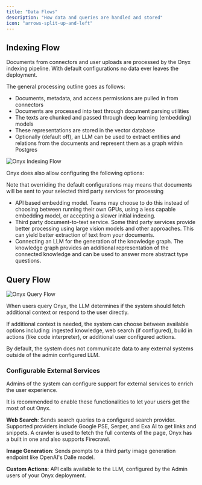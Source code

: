 ```yaml
---
title: "Data Flows"
description: "How data and queries are handled and stored"
icon: "arrows-split-up-and-left"
---
```


## Indexing Flow

Documents from connectors and user uploads are processed by the Onyx indexing pipeline.
With default configurations no data ever leaves the deployment.

The general processing outline goes as follows:
- Documents, metadata, and access permissions are pulled in from connectors
- Documents are processed into text through document parsing utilities
- The texts are chunked and passed through deep learning (embedding) models
- These representations are stored in the vector database
- Optionally (default off), an LLM can be used to extract entities and relations from the documents
  and represent them as a graph within Postgres

![Onyx Indexing Flow](/assets/security/OnyxIndexingFlow.png)

Onyx does also allow configuring the following options:

<Info>
  Note that overriding the default configurations may means that documents will be sent to your selected third party
  services for processing
</Info>

- API based embedding model. Teams may choose to do this instead of choosing between running their
  own GPUs, using a less capable embedding model, or accepting a slower initial indexing.
- Third party document-to-text service. Some third party services provide better processing using
  large vision models and other approaches. This can yield better extraction of text from your documents.
- Connecting an LLM for the generation of the knowledge graph. The knowledge graph provides an
  additional representation of the connected knowledge and can be used to answer more abstract type questions.

## Query Flow

![Onyx Query Flow](/assets/security/OnyxQueryFlow.png)

When users query Onyx, the LLM determines if the system should fetch additional context or respond to the user directly.

If additional context is needed, the system can choose between available options including: ingested knowledge,
web search (if configured), build in actions (like code interpreter), or additional user configured actions.

By default, the system does not communicate data to any external systems outside of the admin configured LLM.

### Configurable External Services

Admins of the system can configure support for external services to enrich the user experience.

<Tip>
  It is recommended to enable these functionalities to let your users get the most of out Onyx.
</Tip>

**Web Search**: Sends search queries to a configured search provider. Supported providers include Google PSE, Serper,
and Exa AI to get links and snippets. A crawler is used to fetch the full contents of the page,
Onyx has a built in one and also supports Firecrawl.

**Image Generation**: Sends prompts to a third party image generation endpoint like OpenAI's Dalle model.

**Custom Actions**: API calls available to the LLM, configured by the Admin users of your Onyx deployment.
